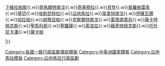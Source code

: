 {{Navbox
|name   = Departments of Guatemala
|title  = [[瓜地馬拉]]的[[瓜地馬拉行政區劃|省份]]
|titlestyle = 
|image  = [[File:Flag of Guatemala.svg|50px|Flag of Guatemala]]
|style  = text-align: left;
|groupstyle = text-align: center; white-space: nowrap;
|state  = 
|top    = 
| list1 =  [[上維拉帕斯省|上維拉帕斯]]{{.w}}[[下維拉帕斯省|下維拉帕斯]]{{.w}}[[奇馬爾特南戈省|奇馬爾特南戈]]{{.w}}[[奇基穆拉省|奇基穆拉]]{{.w}}[[貝登省|貝登]]{{.w}}[[普羅格雷索省|普羅格雷索]]{{.w}}[[基切省|基切]]{{.w}}[[埃斯昆特拉省|埃斯昆特拉]]{{.w}}[[瓜地馬拉省|瓜地馬拉]]{{.w}}[[韋韋特南戈省|韋韋特南戈]]{{.w}}[[伊薩瓦爾省|伊薩瓦爾]]{{.w}}[[哈拉帕省|哈拉帕]]{{.w}}[[胡蒂亞帕省|胡蒂亞帕]]{{.w}}[[克察爾特南戈省|克察爾特南戈]]{{.w}}[[雷塔盧萊烏省|雷塔盧萊烏]]{{.w}}[[薩卡特佩克斯省|薩卡特佩克斯]]{{.w}}[[聖馬科斯省|聖馬科斯]]{{.w}}[[聖羅薩省|聖羅薩]]{{.w}}[[索洛拉省|索洛拉]]{{.w}}[[蘇奇特佩克斯省|蘇奇特佩克斯]]{{.w}}[[托托尼卡潘省|托托尼卡潘]]{{.w}}[[薩卡帕省|薩卡帕]]

|}}<noinclude>

[[Category:各國一級行政區劃導航模板]]
[[Category:中美洲國家模板]]
[[Category:瓜地馬拉模板]]
[[Category:瓜地馬拉行政區劃]]
</noinclude>